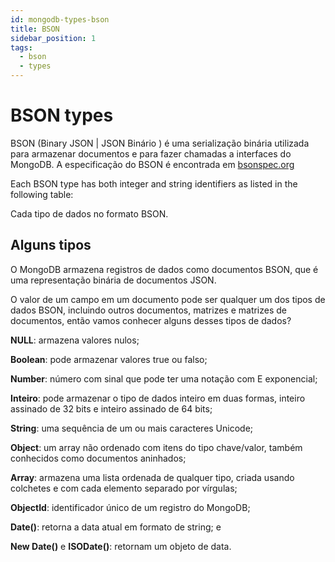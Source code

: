 ```yaml
---
id: mongodb-types-bson
title: BSON
sidebar_position: 1
tags:
  - bson
  - types
---
```


# BSON types

BSON (Binary JSON | JSON Binário ) é uma serialização binária utilizada para armazenar documentos e para fazer chamadas a interfaces do MongoDB. A especificação do BSON é encontrada em [bsonspec.org](http://bsonspec.org/)

Each BSON type has both integer and string identifiers as listed in the following table:

Cada tipo de dados no formato BSON.

## Alguns tipos

O MongoDB armazena registros de dados como documentos BSON, que é uma representação binária de documentos JSON.

O valor de um campo em um documento pode ser qualquer um dos tipos de dados BSON, incluindo outros documentos, matrizes e matrizes de documentos, então vamos conhecer alguns desses tipos de dados?

**NULL**: armazena valores nulos;

**Boolean**: pode armazenar valores true ou falso;

**Number**: número com sinal que pode ter uma notação com E exponencial;

**Inteiro**: pode armazenar o tipo de dados inteiro em duas formas, inteiro assinado de 32 bits e inteiro assinado de 64 bits;

**String**: uma sequência de um ou mais caracteres Unicode;

**Object**: um array não ordenado com itens do tipo chave/valor, também conhecidos como documentos aninhados;

**Array**: armazena uma lista ordenada de qualquer tipo, criada usando colchetes e com cada elemento separado por vírgulas;

**ObjectId**: identificador único de um registro do MongoDB;

**Date()**: retorna a data atual em formato de string; e

**New Date()** e **ISODate()**: retornam um objeto de data.